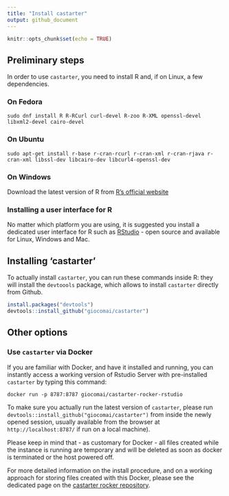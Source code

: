 ```yaml
---
title: "Install castarter"
output: github_document
---
```


```r
knitr::opts_chunk$set(echo = TRUE)
```

## Preliminary steps
In order to use `castarter`, you need to install R and, if on Linux, a few dependencies. 

### On Fedora
```install
sudo dnf install R R-RCurl curl-devel R-zoo R-XML openssl-devel libxml2-devel cairo-devel
```
### On Ubuntu
```install
sudo apt-get install r-base r-cran-rcurl r-cran-xml r-cran-rjava r-cran-xml libssl-dev libcairo-dev libcurl4-openssl-dev
```
### On Windows
Download the latest version of R from [R's official website]( https://www.r-project.org/{https://www.r-project.org/)

### Installing a user interface for R
No matter which platform you are using, it is suggested you install a dedicated user interface for R such as [RStudio](https://www.rstudio.com/products/rstudio/download/) - open source and available for Linux, Windows and Mac. 

## Installing 'castarter'
To actually install `castarter`, you can run these commands inside R: they will install the `devtoools` package, which allows to install `castarter` directly from Github.

```r
install.packages("devtools")
devtools::install_github("giocomai/castarter")
```

## Other options

### Use `castarter` via Docker
If you are familiar with Docker, and have it installed and running, you can instantly access a working version of Rstudio Server with pre-installed `castarter` by typing this command:
```installing
docker run -p 8787:8787 giocomai/castarter-rocker-rstudio
```
To make sure you actually run the latest version of `castarter`, please run `devtools::install_github("giocomai/castarter")` from inside the newly opened session, usually available from the browser at `http://localhost:8787/` if run on a local machine). 

Please keep in mind that - as customary for Docker - all files created while the instance is running are temporary and will be deleted as soon as docker is terminated or the host powered off.

For more detailed information on the install procedure, and on a working approach for storing files created with this Docker, please see the dedicated page on the [castarter rocker repository](https://github.com/giocomai/castarter-rocker/tree/master/rstudio).
